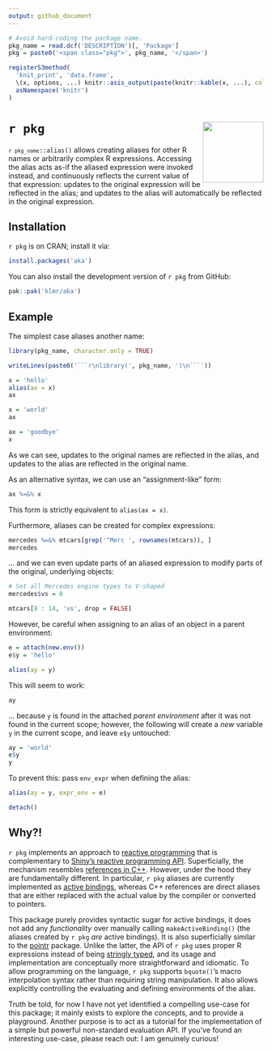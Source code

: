 ```yaml
---
output: github_document
---
```


<!-- README.md is generated from README.Rmd. Please edit that file -->

```r
# Avoid hard-coding the package name.
pkg_name = read.dcf('DESCRIPTION')[, 'Package']
pkg = paste0('<span class="pkg">', pkg_name, '</span>')

registerS3method(
  'knit_print', 'data.frame',
  \(x, options, ...) knitr::asis_output(paste(knitr::kable(x, ...), collapse = '\n')),
  asNamespace('knitr')
)
```


# `r pkg` <img src="man/figures/logo.svg" align="right" alt="" width="120" />

<code>`r pkg_name`::alias()</code> allows creating aliases for other R names or arbitrarily complex R expressions. Accessing the alias acts as-if the aliased expression were invoked instead, and continuously reflects the current value of that expression: updates to the original expression will be reflected in the alias; and updates to the alias will automatically be reflected in the original expression.


## Installation

`r pkg` is on CRAN; install it via:

```r
install.packages('aka')
```

You can also install the development version of `r pkg` from GitHub:

```r
pak::pak('klmr/aka')
```


## Example

The simplest case aliases another name:

```r
library(pkg_name, character.only = TRUE)
```

```r
writeLines(paste0('```r\nlibrary(', pkg_name, ')\n```'))
```

```r
x = 'hello'
alias(ax = x)
ax

x = 'world'
ax

ax = 'goodbye'
x
```

As we can see, updates to the original names are reflected in the alias, and updates to the alias are reflected in the original name.

As an alternative syntax, we can use an “assignment-like” form:

```r
ax %=&% x
```

This form is strictly equivalent to `alias(ax = x)`.

Furthermore, aliases can be created for complex expressions:

```r
mercedes %=&% mtcars[grep('^Merc ', rownames(mtcars)), ]
mercedes
```

… and we can even update parts of an aliased expression to modify parts of the original, underlying objects:

```r
# Set all Mercedes engine types to V-shaped
mercedes$vs = 0

mtcars[8 : 14, 'vs', drop = FALSE]
```

However, be careful when assigning to an alias of an object in a parent environment:

```r
e = attach(new.env())
e$y = 'hello'

alias(ay = y)
```

This will seem to work:

```r
ay
```

… because `y` is found in the attached *parent environment* after it was not found in the current scope; however, the following will create a *new* variable `y` in the current scope, and leave `e$y` untouched:

```r
ay = 'world'
e$y
y
```

To prevent this: pass `env_expr` when defining the alias:

```r
alias(ay = y, expr_env = e)
```

```r
detach()
```


## Why?!

`r pkg` implements an approach to [reactive programming][] that is complementary to [Shiny’s reactive programming API][shiny-reactive]. Superficially, the mechanism resembles [references in C++][cpp-references]. However, under the hood they are fundamentally different. In particular, `r pkg` aliases are currently implemented as [active bindings][], whereas C++ references are direct aliases that are either replaced with the actual value by the compiler or converted to pointers.

This package purely provides syntactic sugar for active bindings, it does not add any *functionality* over manually calling `makeActiveBinding()` (the aliases created by `r pkg` *are* active bindings). It is also superficially similar to the <span class="pkg">[pointr]</span> package. Unlike the latter, the API of `r pkg` uses proper R expressions instead of being [stringly typed][], and its usage and implementation are conceptually more straightforward and idiomatic. To allow programming on the language, `r pkg` supports `bquote()`’s macro interpolation syntax rather than requiring string manipulation. It also allows explicitly controlling the evaluating and defining environments of the alias.

Truth be told, for now I have not yet identified a compelling use-case for this package; it mainly exists to explore the concepts, and to provide a playground. Another purpose is to act as a tutorial for the implementation of a simple but powerful non-standard evaluation API. If you’ve found an interesting use-case, please reach out: I am genuinely curious!


[reactive programming]: https://en.wikipedia.org/wiki/Reactive_programming
[shiny-reactive]: https://mastering-shiny.org/basic-reactivity.html
[cpp-references]: https://en.wikipedia.org/wiki/Reference_(C%2B%2B)
[active bindings]: https://stat.ethz.ch/R-manual/R-devel/library/base/html/bindenv.html
[pointr]: https://cran.r-project.org/package=pointr
[stringly typed]: https://wiki.c2.com/?StringlyTyped
